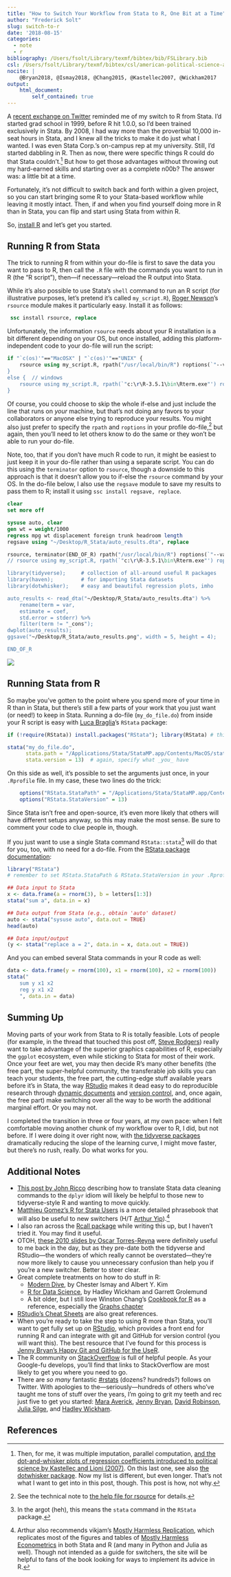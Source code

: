 ```yaml
---
title: "How to Switch Your Workflow from Stata to R, One Bit at a Time"
author: "Frederick Solt"
slug: switch-to-r
date: '2018-08-15'
categories:
  - note
  - r
bibliography: /Users/fsolt/Library/texmf/bibtex/bib/FSLibrary.bib
csl: /Users/fsolt/Library/texmf/bibtex/csl/american-political-science-association2.csl
nocite: |
    @Bryan2018, @Ismay2018, @Chang2015, @Kastellec2007, @Wickham2017
output:
    html_document:
        self_contained: true
---
```


A [recent exchange on Twitter](https://twitter.com/RyanDEnos/status/1029443132084105221) reminded me of my switch to R from Stata. I'd started grad school in 1999, before R hit 1.0.0, so I'd been trained exclusively in Stata. By 2008, I had way more than the proverbial 10,000 in-seat hours in Stata, and I knew all the tricks to make it do just what I wanted. I was even Stata Corp.'s on-campus rep at my university. Still, I'd started dabbling in R. Then as now, there were specific things R could do that Stata couldn't.[^1] But how to get those advantages without throwing out my hard-earned skills and starting over as a complete n00b? The answer was: a little bit at a time.

[^1]: Then, for me, it was multiple imputation, parallel computation, [and the dot-and-whisker plots of regression coefficients introduced to political science by Kastellec and Lioni (2007)](https://www.princeton.edu/~jkastell/tables2graphs.html). On this last one, see also [the dotwhisker package](https://cran.r-project.org/web/packages/dotwhisker/vignettes/kl2007_examples.html). Now my list is different, but even longer. That's not what I want to get into in this post, though. This post is how, not why.

Fortunately, it's not difficult to switch back and forth within a given project, so you can start bringing some R to your Stata-based workflow while leaving it mostly intact. Then, if and when you find yourself doing more in R than in Stata, you can flip and start using Stata from within R.

So, [install R](https://cloud.r-project.org) and let's get you started.

## Running R from Stata

The trick to running R from within your do-file is first to save the data you want to pass to R, then call the `.R` file with the commands you want to run in R (the "R script"), then---if necessary---reload the R output into Stata.

While it's also possible to use Stata's `shell` command to run an R script (for illustrative purposes, let's pretend it's called `my_script.R`), [Roger Newson](https://www.imperial.ac.uk/people/r.newson)'s `rsource` module makes it particularly easy. Install it as follows:

```stata
 ssc install rsource, replace
```

Unfortunately, the information `rsource` needs about your R installation is a bit different depending on your OS, but once installed, adding this platform-independent code to your do-file will run the script:

```stata
if "`c(os)'"=="MacOSX" | "`c(os)'"=="UNIX" {
	rsource using my_script.R, rpath("/usr/local/bin/R") roptions(`"--vanilla"')
}
else {  // windows
	rsource using my_script.R, rpath(`"c:\r\R-3.5.1\bin\Rterm.exe"') roptions(`"--vanilla"')  // change version number, if necessary
}
```

Of course, you could choose to skip the whole if-else and just include the line that runs on *your* machine, but that's not doing any favors to your collaborators or anyone else trying to reproduce your results. You might also just prefer to specify the `rpath` and `roptions` in your profile do-file,[^2] but again, then you'll need to let others know to do the same or they won't be able to run your do-file.

[^2]: See the technical note to [the help file for rsource](http://fmwww.bc.edu/RePEc/bocode/r/rsource.html) for details.

Note, too, that if you don't have much R code to run, it might be easiest to just keep it in your do-file rather than using a separate script. You can do this using the `terminator` option to `rsource`, though a downside to this approach is that it doesn't allow you to if-else the `rsource` command by your OS. In the do-file below, I also use the `regsave` module to save my results to pass them to R; install it using `ssc install regsave, replace`.

```stata
clear
set more off

sysuse auto, clear
gen wt = weight/1000
regress mpg wt displacement foreign trunk headroom length
regsave using "~/Desktop/R_Stata/auto_results.dta", replace

rsource, terminator(END_OF_R) rpath("/usr/local/bin/R") roptions(`"--vanilla"')
// rsource using my_script.R, rpath(`"c:\r\R-3.5.1\bin\Rterm.exe"') roptions(`"--vanilla"')  // use this line instead if you run a windows box

library(tidyverse);     # collection of all-around useful R packages
library(haven);         # for importing Stata datasets
library(dotwhisker);    # easy and beautiful regression plots, imho

auto_results <- read_dta("~/Desktop/R_Stata/auto_results.dta") %>% 
    rename(term = var,
    estimate = coef,
    std.error = stderr) %>% 
    filter(term != "_cons");
dwplot(auto_results);
ggsave("~/Desktop/R_Stata/auto_results.png", width = 5, height = 4);

END_OF_R

```

![](images/auto_results.png){fig-align="center"}

## Running Stata from R

So maybe you've gotten to the point where you spend more of your time in R than in Stata, but there's still a few parts of your work that you just want (or need!) to keep in Stata. Running a do-file (`my_do_file.do`) from inside your R script is easy with [Luca Braglia](https://github.com/lbraglia)'s `RStata` package:

```r
if (!require(RStata)) install.packages("RStata"); library(RStata) # this will install RStata if not already installed

stata("my_do_file.do", 
      stata.path = "/Applications/Stata/StataMP.app/Contents/MacOS/stata-mp", # yours probably differs: use the chooseStataBin() command on windows or linux machines; on Macs, right click on the Stata app, select "Show Package Contents", then see what's in the Contents/MacOS/ directory
      stata.version = 13)  # again, specify what _you_ have
```

On this side as well, it's possible to set the arguments just once, in your `.Rprofile` file. In my case, these two lines do the trick:

```r
    options("RStata.StataPath" = "/Applications/Stata/StataMP.app/Contents/MacOS/stata-mp")
    options("RStata.StataVersion" = 13)
```

Since Stata isn't free and open-source, it's even more likely that others will have different setups anyway, so this may make the most sense. Be sure to comment your code to clue people in, though.

If you just want to use a single Stata command `RStata::stata`[^3] will do that for you, too, with no need for a do-file. From the [RStata package documentation](https://www.rdocumentation.org/packages/RStata/versions/1.1.1):

[^3]: In the argot (heh), this means the `stata` command in the `RStata` package.

```r
library("RStata")
# remember to set RStata.StataPath & RStata.StataVersion in your .Rprofile first!  See https://www.rdocumentation.org/packages/RStata/

## Data input to Stata
x <- data.frame(a = rnorm(3), b = letters[1:3])
stata("sum a", data.in = x)                         

## Data output from Stata (e.g., obtain 'auto' dataset)
auto <- stata("sysuse auto", data.out = TRUE)
head(auto)

## Data input/output
(y <- stata("replace a = 2", data.in = x, data.out = TRUE))
```

And you can embed several Stata commands in your R code as well:

```r
data <- data.frame(y = rnorm(100), x1 = rnorm(100), x2 = rnorm(100))
stata("
    sum y x1 x2
    reg y x1 x2
    ", data.in = data)
```

## Summing Up

Moving parts of your work from Stata to R is totally feasible. Lots of people (for example, in the thread that touched this post off, [Steve Rodgers](https://twitter.com/SteveRogersinfo/status/1029444547930148866)) really want to take advantage of the superior graphics capabilities of R, especially the `ggplot` ecosystem, even while sticking to Stata for most of their work. Once your feet are wet, you may then decide R's many other benefits (the free part, the super-helpful community, the transferable job skills you can teach your students, the free part, the cutting-edge stuff available years before it's in Stata, the way [RStudio](https://www.rstudio.com) makes it dead easy to do reproducible research through [dynamic documents](https://rmarkdown.rstudio.com) and [version control](http://happygitwithr.com), and, once again, the free part) make switching over all the way to be worth the additional marginal effort. Or you may not.

I completed the transition in three or four years, at my own pace: when I felt comfortable moving another chunk of my workflow over to R, I did, but not before. If I were doing it over right now, with [the tidyverse packages](https://www.tidyverse.org) dramatically reducing the slope of the learning curve, I might move faster, but there's no rush, really. Do what works for you.

## Additional Notes

-   [This post by John Ricco](https://web.archive.org/web/20171026174224/http://johnricco.github.io/2016/06/14/stata-dplyr/) describing how to translate Stata data cleaning commands to the `dplyr` idiom will likely be helpful to those new to tidyverse-style R and wanting to move quickly.
-   [Matthieu Gomez's R for Stata Users](http://www.matthieugomez.com/statar/) is a more detailed phrasebook that will also be useful to new switchers (H/T [Arthur Yip](https://twitter.com/arthurhcyip)).[^4]
-   I also ran across the [Rcall package](http://www.haghish.com/resources/pdf/Haghish_Rcall.pdf) while writing this up, but I haven't tried it. You may find it useful.
-   OTOH, [these 2010 slides by Oscar Torres-Reyna](https://dss.princeton.edu/training/RStata.pdf) were definitely useful to me back in the day, but as they pre-date both the tidyverse and RStudio---the wonders of which really cannot be overstated---they're now more likely to cause you unnecessary confusion than help you if you're a new switcher. Better to steer clear.
-   Great complete treatments on how to do stuff in R:
    -   [Modern Dive](https://moderndive.com), by Chester Ismay and Albert Y. Kim
    -   [R for Data Science](http://r4ds.had.co.nz), by Hadley Wickham and Garrett Grolemund
    -   A bit older, but I still love Winston Chang's [Cookbook for R](http://www.cookbook-r.com) as a reference, especially the [Graphs chapter](http://www.cookbook-r.com/Graphs/)
-   [RStudio's Cheat Sheets](https://www.rstudio.com/resources/cheatsheets/) are also great references.
-   When you're ready to take the step to using R more than Stata, you'll want to get fully set up on [RStudio](https://www.rstudio.com/products/rstudio/download/), which provides a front end for running R and can integrate with git and GitHub for version control (you will want this). The best resource that I've found for this process is [Jenny Bryan's Happy Git and GitHub for the UseR](http://happygitwithr.com).
-   The R community on [StackOverflow](https://stackoverflow.com) is full of helpful people. As your Google-fu develops, you'll find that links to StackOverflow are most likely to get you where you need to go.
-   There are *so many* fantastic [#rstats](https://twitter.com/search?q=%23rstats) (dozens? hundreds?) follows on Twitter. With apologies to the---seriously---hundreds of others who've taught me tons of stuff over the years, I'm going to grit my teeth and rec just five to get you started: [Mara Averick](https://twitter.com/dataandme), [Jenny Bryan](https://twitter.com/JennyBryan), [David Robinson](https://twitter.com/drob), [Julia Silge](https://twitter.com/juliasilge), and [Hadley Wickham](https://twitter.com/hadleywickham).

[^4]: Arthur also recommends vikjam's [Mostly Harmless Replication](https://github.com/vikjam/mostly-harmless-replication), which replicates most of the figures and tables of [Mostly Harmless Econometrics](http://www.mostlyharmlesseconometrics.com/) in both Stata and R (and many in Python and Julia as well). Though not intended as a guide for switchers, the site will be helpful to fans of the book looking for ways to implement its advice in R.

## References
